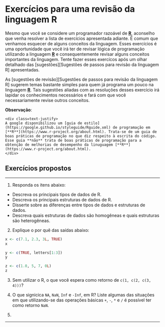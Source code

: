 # Exercícios para uma revisão da linguagem R 

Mesmo que você se considere um programador razoável de [**R**](https://www.r-project.org/about.html), aconselho que venha resolver a lista de exercícios apresentada adiante. É comum que venhamos esquecer de alguns conceitos da linguagem. Esses exercícios é uma oportunidade que você irá ter de revisar lógica de programação utilizando a linguagem [**R**](https://www.r-project.org/about.html) e consequentemente revisar alguns conceitos importantes da linguagem. Tente fazer esses exercícos após um olhar detalhado das [sugestões][Sugestões de passos para revisão da linguagem R] apresentadas. 

As [sugestões de revisão][Sugestões de passos para revisão da linguagem R] sugerem temas bastante simples para quem já programa  um pouco na linguagem [**R**](https://www.r-project.org/about.html). Tais sugestões aliadas com as resoluções desses exercício irá lapidar os conhecimentos necessários e fará com que você necessariamente revise outros conceitos.

**Observação**:

```block2
<div class=text-justify>
A google disponibilizou um [guia de estilo](https://google.github.io/styleguide/Rguide.xml) de programação em [**R**](https://www.r-project.org/about.html). Trata-se de um guia de boas práticas de programação no que diz respeito à escrita do código. Esse guia **não** trata de boas práticas de programação para a obtenção de melhorias de desempenho da linuguagem [**R**](https://www.r-project.org/about.html).
</div>
```

## Exercícios propostos {-}

-----

1. Responda os itens abaixo:

  - Descreva os principais tipos de dados de R.
  - Descreva os principais estruturas de dados de R.
  - Disserte sobre as diferenças entre tipos de dados e estruturas de dados.
  - Descreva quais estruturas de dados são homogêneas e quais estruturas são heterogêneas.

2. Explique o por quê das saídas abaixo:

```r
x <- c(7.1, 2.3, 3L, TRUE)
x

y <- c(TRUE, letters[1:3])
y

z <- c(1.0, 5, 7, 0L)
z
```

3. Sem utilizar o R, o que você espera como retorno de `c(1, c(2, c(3, 4)))`?


4. O que signicica `NA`, `NaN`, `Inf` e `-Inf`, em R? Liste algumas das situações em que utilizando-se das operações básicas `+`, `-`, `*` e `/` é possível ter como retorno `NaN`.

5. 


-----